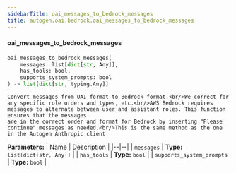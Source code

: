 ```yaml
---
sidebarTitle: oai_messages_to_bedrock_messages
title: autogen.oai.bedrock.oai_messages_to_bedrock_messages
---
```


<code class="doc-symbol doc-symbol-heading doc-symbol-function"></code>
#### oai_messages_to_bedrock_messages

```python
oai_messages_to_bedrock_messages(
    messages: list[dict[str, Any]],
    has_tools: bool,
    supports_system_prompts: bool
) -> list[dict[str, typing.Any]]
```

    Convert messages from OAI format to Bedrock format.<br/>We correct for any specific role orders and types, etc.<br/>AWS Bedrock requires messages to alternate between user and assistant roles. This function ensures that the messages
    are in the correct order and format for Bedrock by inserting "Please continue" messages as needed.<br/>This is the same method as the one in the Autogen Anthropic client

<b>Parameters:</b>
| Name | Description |
|--|--|
| `messages` | **Type:** `list[dict[str, Any]]` |
| `has_tools` | **Type:** `bool` |
| `supports_system_prompts` | **Type:** `bool` |

<br />